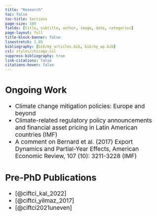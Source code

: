 ```yaml
---
title: "Research"
toc: false
toc-title: Sections
page-size: 100
fields: [title, subtitle, author, image, date, categories]
page-layout: full
title-block-banner: false
linestretch: 1.85
bibliography: [bib/my_articles.bib, bib/my_wp.bib]
csl: styles/chicago.csl
suppress-bibliography: true
link-citations: false
citations-hover: false
---
```


::: {.callout-tip style="font-size: 19px;" icon="false"}
## Ongoing Work
- Climate change mitigation policies: Europe and beyond
- Climate-related regulatory policy announcements and financial asset pricing in Latin American countries (IMF)
- A comment on Bernard et al. (2017) Export Dynamics and Partial-Year Effects, American Economic Review, 107 (10): 3211-3228 (IMF)
:::

::: {.callout-note style="font-size: 19px;" icon="false"}
## Pre-PhD Publications
- [@ciftci_kal_2022]
- [@ciftci_yilmaz_2017]
- [@ciftci2021uneven]
:::